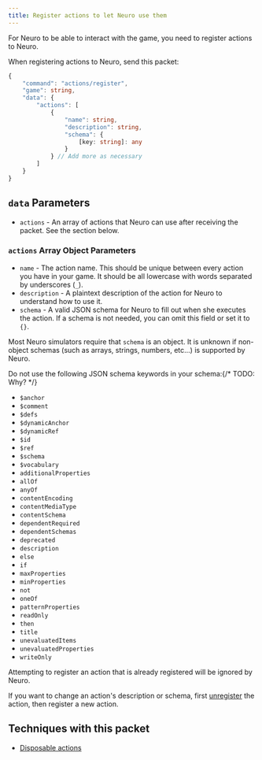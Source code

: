 ```yaml
---
title: Register actions to let Neuro use them
---
```



For Neuro to be able to interact with the game, you need to register actions to Neuro.

When registering actions to Neuro, send this packet:

```ts
{
    "command": "actions/register",
    "game": string,
    "data": {
        "actions": [
            {
                "name": string,
                "description": string,
                "schema": {
                    [key: string]: any
                }
            } // Add more as necessary
        ]
    }
}
```

## `data` Parameters

- `actions` - An array of actions that Neuro can use after receiving the packet. See the section below.

### `actions` Array Object Parameters

- `name` - The action name. This should be unique between every action you have in your game. It should be all lowercase with words separated by underscores (`_`).
- `description` - A plaintext description of the action for Neuro to understand how to use it.
- `schema` - A valid JSON schema for Neuro to fill out when she executes the action. If a schema is not needed, you can omit this field or set it to `{}`.

<Aside type="caution">

Most Neuro simulators require that `schema` is an object. It is unknown if non-object schemas (such as arrays, strings, numbers, etc...) is supported by Neuro.

</Aside>

<Aside type="danger">

Do not use the following JSON schema keywords in your schema:{/* TODO: Why? */}

- `$anchor`
- `$comment`
- `$defs`
- `$dynamicAnchor`
- `$dynamicRef`
- `$id`
- `$ref`
- `$schema`
- `$vocabulary`
- `additionalProperties`
- `allOf`
- `anyOf`
- `contentEncoding`
- `contentMediaType`
- `contentSchema`
- `dependentRequired`
- `dependentSchemas`
- `deprecated`
- `description`
- `else`
- `if`
- `maxProperties`
- `minProperties`
- `not`
- `oneOf`
- `patternProperties`
- `readOnly`
- `then`
- `title`
- `unevaluatedItems`
- `unevaluatedProperties`
- `writeOnly`

</Aside>

<Aside>

Attempting to register an action that is already registered will be ignored by Neuro.

If you want to change an action's description or schema, first [unregister](/base/actions/unregister) the action, then register a new action.

</Aside>

## Techniques with this packet

- [Disposable actions](/base/techniques/disposable_actions)
